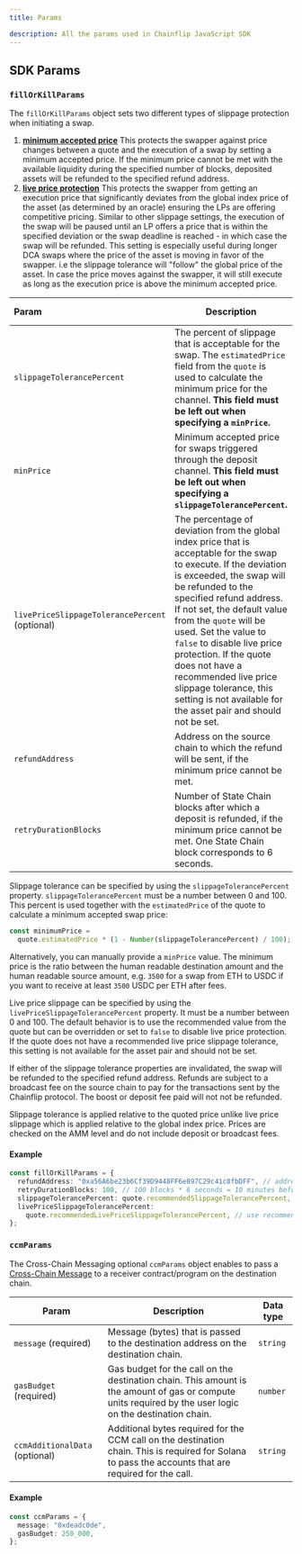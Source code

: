 ```yaml
---
title: Params

description: All the params used in Chainflip JavaScript SDK
---
```



## SDK Params

### `fillOrKillParams`

The `fillOrKillParams` object sets two different types of slippage protection when initiating a swap.

1. [**minimum accepted price**](/protocol/swapping-basics#slippage-protection)
   This protects the swapper against price changes between a quote and the execution of a swap by setting a minimum accepted price.
   If the minimum price cannot be met with the available liquidity during the specified number of blocks,
   deposited assets will be refunded to the specified refund address.
2. [**live price protection**](/protocol/swapping-basics#slippage-protection)
   This protects the swapper from getting an execution price that significantly deviates from the global index price of the asset
   (as determined by an oracle) ensuring the LPs are offering competitive pricing. Similar to other slippage settings, the execution of the swap
   will be paused until an LP offers a price that is within the specified deviation or the swap deadline is reached - in which case the swap will be refunded.
   This setting is especially useful during longer DCA swaps where the price of the asset is moving in favor of the swapper.
   i.e the slippage tolerance will "follow" the global price of the asset. In case the price
   moves against the swapper, it will still execute as long as the execution price is above the minimum accepted price.

| Param                                           | Description                                                                                                                                                                                                                                                                                                                                                                                                                                                          |           Data type           |
| :---------------------------------------------- | -------------------------------------------------------------------------------------------------------------------------------------------------------------------------------------------------------------------------------------------------------------------------------------------------------------------------------------------------------------------------------------------------------------------------------------------------------------------- | :---------------------------: |
| `slippageTolerancePercent`                      | The percent of slippage that is acceptable for the swap. The `estimatedPrice` field from the `quote` is used to calculate the minimum price for the channel. **This field must be left out when specifying a `minPrice`.**                                                                                                                                                                                                                                           |           `string`            |
| `minPrice`                                      | Minimum accepted price for swaps triggered through the deposit channel. **This field must be left out when specifying a `slippageTolerancePercent`.**                                                                                                                                                                                                                                                                                                                |           `string`            |
| `livePriceSlippageTolerancePercent` \(optional) | The percentage of deviation from the global index price that is acceptable for the swap to execute. If the deviation is exceeded, the swap will be refunded to the specified refund address. If not set, the default value from the `quote` will be used. Set the value to `false` to disable live price protection. If the quote does not have a recommended live price slippage tolerance, this setting is not available for the asset pair and should not be set. | `string` `false` `undefined ` |
| `refundAddress`                                 | Address on the source chain to which the refund will be sent, if the minimum price cannot be met.                                                                                                                                                                                                                                                                                                                                                                    |           `string`            |
| `retryDurationBlocks`                           | Number of State Chain blocks after which a deposit is refunded, if the minimum price cannot be met. One State Chain block corresponds to 6 seconds.                                                                                                                                                                                                                                                                                                                  |           `number`            |

Slippage tolerance can be specified by using the `slippageTolerancePercent`
property. `slippageTolerancePercent` must be a number between 0 and 100. This
percent is used together with the `estimatedPrice` of the quote to calculate a
minimum accepted swap price:

```ts
const minimumPrice =
  quote.estimatedPrice * (1 - Number(slippageTolerancePercent) / 100);
```

Alternatively, you can manually provide a `minPrice` value. The minimum price is
the ratio between the human readable destination amount and the human readable
source amount, e.g. `3500` for a swap from ETH to USDC if you want to receive
at least `3500` USDC per ETH after fees.

Live price slippage can be specified by using the `livePriceSlippageTolerancePercent`
property. It must be a number between 0 and 100. The default behavior is to use the recommended
value from the quote but can be overridden or set to `false` to disable live price protection.
If the quote does not have a recommended live price slippage tolerance, this setting is not
available for the asset pair and should not be set.

If either of the slippage tolerance properties are invalidated, the swap will be refunded to
the specified refund address. Refunds are subject to a broadcast fee on the source chain to pay for the
transactions sent by the Chainflip protocol. The boost or deposit fee paid will not
not be refunded.

<Callout type="warning">
  Slippage tolerance is applied relative to the quoted price unlike live price
  slippage which is applied relative to the global index price. Prices are
  checked on the AMM level and do not include deposit or broadcast fees.
</Callout>

#### Example

```typescript copy
const fillOrKillParams = {
  refundAddress: "0xa56A6be23b6Cf39D9448FF6e897C29c41c8fbDFF", // address to which assets are refunded
  retryDurationBlocks: 100, // 100 blocks * 6 seconds = 10 minutes before deposits are refunded
  slippageTolerancePercent: quote.recommendedSlippageTolerancePercent, // use recommended slippage tolerance from quote
  livePriceSlippageTolerancePercent:
    quote.recommendedLivePriceSlippageTolerancePercent, // use recommended live price slippage tolerance from quote
};
```

### `ccmParams`

The Cross-Chain Messaging optional `ccmParams` object enables to pass a [Cross-Chain Message](/protocol/cross-chain-messaging/overview)
to a receiver contract/program on the destination chain.

| Param                          | Description                                                                                                                                              | Data type |
| ------------------------------ | -------------------------------------------------------------------------------------------------------------------------------------------------------- | --------- |
| `message` (required)           | Message (bytes) that is passed to the destination address on the destination chain.                                                                      | `string`  |
| `gasBudget` (required)         | Gas budget for the call on the destination chain. This amount is the amount of gas or compute units required by the user logic on the destination chain. | `number`  |
| `ccmAdditionalData` (optional) | Additional bytes required for the CCM call on the destination chain. This is required for Solana to pass the accounts that are required for the call.    | `string`  |

#### Example

```typescript copy
const ccmParams = {
  message: "0xdeadc0de",
  gasBudget: 250_000,
};
```

